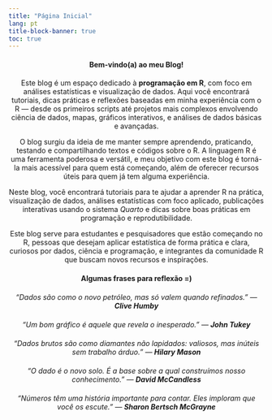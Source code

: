 ---
title: "Página Inicial"
lang: pt
title-block-banner: true
toc: true
---
::: {style="text-align: center; margin: 20px 0;"}
#### **Bem-vindo(a) ao meu Blog!**

Este blog é um espaço dedicado à **programação em R**, com foco em análises estatísticas e visualização de dados. Aqui você encontrará tutoriais, dicas práticas e reflexões baseadas em minha experiência com o R --- desde os primeiros scripts até projetos mais complexos envolvendo ciência de dados, mapas, gráficos interativos, e análises de dados básicas e avançadas.

O blog surgiu da ideia de me manter sempre aprendendo, praticando, testando e compartilhando textos e códigos sobre o R. A linguagem R é uma ferramenta poderosa e versátil, e meu objetivo com este blog é torná-la mais acessível para quem está começando, além de oferecer recursos úteis para quem já tem alguma experiência.

Neste blog, você encontrará tutoriais para te ajudar a aprender R na prática, visualização de dados, análises estatísticas com foco aplicado, publicações interativas usando o sistema *Quarto* e dicas sobre boas práticas em programação e reprodutibilidade.

Este blog serve para estudantes e pesquisadores que estão começando no R, pessoas que desejam aplicar estatística de forma prática e clara, curiosos por dados, ciência e programação, e integrantes da comunidade R que buscam novos recursos e inspirações.
:::

::: {style="text-align: center; margin: 20px 0;"}
#### **Algumas frases para reflexão =)**
:::

::: {.callout-note appearance="minimal"}
::: {style="text-align: center; margin: 20px 0;"}
::: {style="text-align: center; font-style: italic; margin: 20px 0;"}
"Dados são como o novo petróleo, mas só valem quando refinados." --- **Clive Humby**
:::

::: {style="text-align: center; font-style: italic; margin: 20px 0;"}
"Um bom gráfico é aquele que revela o inesperado." --- **John Tukey**
:::

::: {style="text-align: center; font-style: italic; margin: 20px 0;"}
"Dados brutos são como diamantes não lapidados: valiosos, mas inúteis sem trabalho árduo." --- **Hilary Mason**
:::

::: {style="text-align: center; font-style: italic; margin: 20px 0;"}
"O dado é o novo solo. É a base sobre a qual construímos nosso conhecimento." --- **David McCandless**
:::

::: {style="text-align: center; font-style: italic; margin: 20px 0;"}
"Números têm uma história importante para contar. Eles imploram que você os escute." --- **Sharon Bertsch McGrayne**
:::
:::
:::
